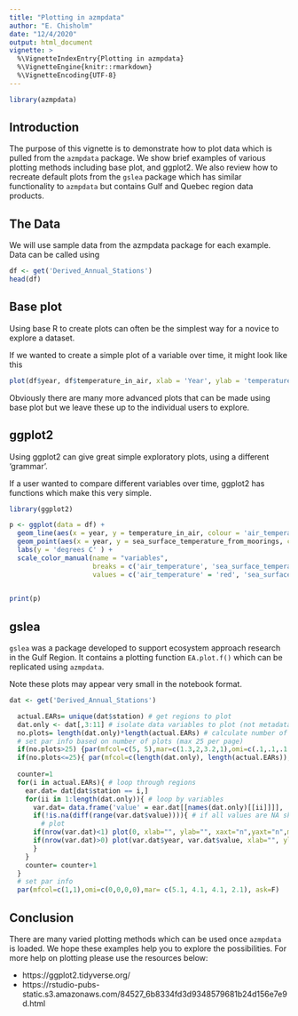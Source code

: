 ```yaml
---
title: "Plotting in azmpdata"
author: "E. Chisholm"
date: "12/4/2020"
output: html_document
vignette: >
  %\VignetteIndexEntry{Plotting in azmpdata}
  %\VignetteEngine{knitr::rmarkdown}
  %\VignetteEncoding{UTF-8}
---
```


```r
library(azmpdata)
```
## Introduction
The purpose of this vignette is to demonstrate how to plot data which is pulled from the `azmpdata` package. We show brief examples of various plotting methods including base plot, and ggplot2. We also review how to recreate default plots from the `gslea` package which has similar functionality to `azmpdata` but contains Gulf and Quebec region data products. 

## The Data
We will use sample data from the azmpdata package for each example. Data can be called using

```r
df <- get('Derived_Annual_Stations')
head(df)
```

## Base plot
Using base R to create plots can often be the simplest way for a novice to explore a dataset. 

If we wanted to create a simple plot of a variable over time, it might look like this

```r
plot(df$year, df$temperature_in_air, xlab = 'Year', ylab = 'temperature_in_air')
```

Obviously there are many more advanced plots that can be made using base plot but we leave these up to the individual users to explore. 


## ggplot2

Using ggplot2 can give great simple exploratory plots, using a different 'grammar'. 

If a user wanted to compare different variables over time, ggplot2 has functions which make this very simple.

```r
library(ggplot2)

p <- ggplot(data = df) +
  geom_line(aes(x = year, y = temperature_in_air, colour = 'air_temperature'), show.legend = TRUE) +
  geom_point(aes(x = year, y = sea_surface_temperature_from_moorings, colour = 'sea_surface_temperature_from_moorings'), show.legend = TRUE)+
  labs(y = 'degrees C' ) +
  scale_color_manual(name = "variables",
                     breaks = c('air_temperature', 'sea_surface_temperature_from_moorings'),
                     values = c('air_temperature' = 'red', 'sea_surface_temperature_from_moorings' = 'blue'))
  

print(p)
```


## gslea

`gslea` was a package developed to support ecosystem approach research in the Gulf Region. It contains a plotting function `EA.plot.f()` which can be replicated using `azmpdata`.

Note these plots may appear very small in the notebook format. 

```r
dat <- get('Derived_Annual_Stations')

  actual.EARs= unique(dat$station) # get regions to plot 
  dat.only <- dat[,3:11] # isolate data variables to plot (not metadata)
  no.plots= length(dat.only)*length(actual.EARs) # calculate number of plots ot be displayed
  # set par info based on number of plots (max 25 per page)
  if(no.plots>25) {par(mfcol=c(5, 5),mar=c(1.3,2,3.2,1),omi=c(.1,.1,.1,.1), ask=T)}
  if(no.plots<=25){ par(mfcol=c(length(dat.only), length(actual.EARs)),mar=c(1.3,2,3.2,1),omi=c(.1,.1,.1,.1))}
  
  counter=1
  for(i in actual.EARs){ # loop through regions
    ear.dat= dat[dat$station == i,]
    for(ii in 1:length(dat.only)){ # loop by variables
      var.dat= data.frame('value' = ear.dat[[names(dat.only)[[ii]]]], 'station' = ear.dat$station, 'year' = ear.dat$year) # get only one variable for one region
      if(!is.na(diff(range(var.dat$value)))){ # if all values are NA skip over plotting
        # plot
      if(nrow(var.dat)<1) plot(0, xlab="", ylab="", xaxt="n",yaxt="n",main=paste("Station",i,names(dat.only)[[ii]]))
      if(nrow(var.dat)>0) plot(var.dat$year, var.dat$value, xlab="", ylab="", main=paste("Station",i,names(dat.only)[[ii]]))
      }
    }
    counter= counter+1
  }
  # set par info
  par(mfcol=c(1,1),omi=c(0,0,0,0),mar= c(5.1, 4.1, 4.1, 2.1), ask=F)
```

## Conclusion
There are many varied plotting methods which can be used once `azmpdata` is loaded. We hope these examples help you to explore the possibilities. For more help on plotting please use the resources below:

* https://ggplot2.tidyverse.org/
* https://rstudio-pubs-static.s3.amazonaws.com/84527_6b8334fd3d9348579681b24d156e7e9d.html




